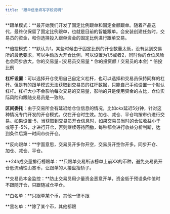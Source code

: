 ```yaml
---
title: "跟单信息填写字段说明"
---
```


**跟单模式：**最开始我们开发了固定比例跟单和固定金额跟单。随着产品迭代，最终仅保留了固定比例跟单，也就是目前的智能跟单。会安装创建任务时，交易员的资金，和你选择投入跟单资金的固定比例进行跟单交易。

**倍投模式：**默认为1。某些时候由于固定比例的开仓数量太低，没有达到交易所的最低要求，可以手动放大开仓比例，可以设置为1.5或者2，同时你的仓位风险也会同步放大。你的交易量=(交易员交易量 \* 你的投资额 / 交易员的本金) \* 倍投比例

**杠杆设置**：可以选择开仓使用自己自定义杠杆，也可以选择和交易员保持同样的杠杆。但是有的跟单模式无法获取到交易员的杠杆数据，只能自己手动设置一个默认杠杆。杠杆大小不会影响每次交易的交易量，影响的只是使用资金的占比，仓位实际风险和跟随交易员是一致的。

**区间委托**：由于交易所会有延迟给仓位信息的情况，比如okx延迟5分钟，针对这种情况专门开发的开仓模式。仅在开仓时生效。加仓、减仓、平仓均按市价进行交易。如果设置-5，当获取到交易员开仓信息时，如果交易员当时的仓位收益小于或等于-5%，才进行开仓，否则继续等待回撤，每秒都会进行收益分析判断，达到条件后第一时间市价开仓。

**反向跟单：**字面意思，交易员开多你开空，交易员开空你开多。同步开仓、加仓、减仓、平仓。

**24h成交量排行榜跟单：**只跟单交易所该榜单上前XX的币种，避免交易员开仓低流动性山寨币，让跟单的人接盘抬轿子。

**交易员本金监控：**防止交易员用少量资金恶意开单，资金低于预设条件值时不跟随开仓，只跟随减仓平仓。

**白名单：**只跟单某个币，其他一律不跟

**黑名单：**除了某个币，其他都跟